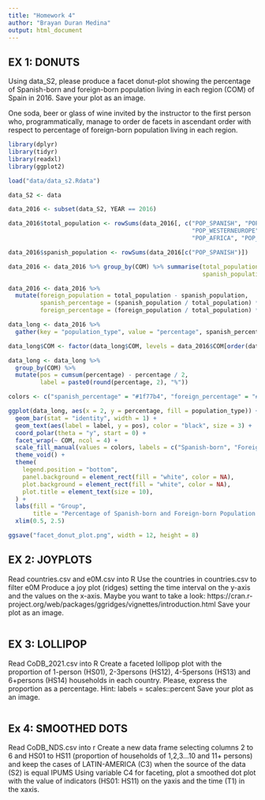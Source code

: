 ```yaml
---
title: "Homework 4"
author: "Brayan Duran Medina"
output: html_document
---
```


## EX 1: DONUTS ######
 Using data_S2, please produce a facet donut-plot showing the percentage of 
 Spanish-born and foreign-born population living in each region (COM) of Spain
 in 2016. 
 Save your plot as an image.

 One soda, beer or glass of wine invited by the instructor to the first
 person who, programmatically, manage to order de facets in ascendant order with
 respect to percentage of foreign-born population living in each region. 

```r

library(dplyr)
library(tidyr)
library(readxl)
library(ggplot2)

load("data/data_s2.Rdata")

data_S2 <- data

data_2016 <- subset(data_S2, YEAR == 2016)

data_2016$total_population <- rowSums(data_2016[, c("POP_SPANISH", "POP_LATINAMERICA", 
                                                    "POP_WESTERNEUROPE", "POP_EASTERNEUROPE", 
                                                    "POP_AFRICA", "POP_ASIA", "POP_OTHERS")])

data_2016$spanish_population <- rowSums(data_2016[c("POP_SPANISH")])

data_2016 <- data_2016 %>% group_by(COM) %>% summarise(total_population = sum(total_population),
                                                       spanish_population = sum(spanish_population))

data_2016 <- data_2016 %>%
  mutate(foreign_population = total_population - spanish_population,
         spanish_percentage = (spanish_population / total_population) * 100,
         foreign_percentage = (foreign_population / total_population) * 100)

data_long <- data_2016 %>%
  gather(key = "population_type", value = "percentage", spanish_percentage, foreign_percentage)

data_long$COM <- factor(data_long$COM, levels = data_2016$COM[order(data_2016$foreign_percentage)])

data_long <- data_long %>%
  group_by(COM) %>%
  mutate(pos = cumsum(percentage) - percentage / 2,
         label = paste0(round(percentage, 2), "%"))

colors <- c("spanish_percentage" = "#1f77b4", "foreign_percentage" = "#ff7f0e")

ggplot(data_long, aes(x = 2, y = percentage, fill = population_type)) +
  geom_bar(stat = "identity", width = 1) +
  geom_text(aes(label = label, y = pos), color = "black", size = 3) +
  coord_polar(theta = "y", start = 0) +
  facet_wrap(~ COM, ncol = 4) +
  scale_fill_manual(values = colors, labels = c("Spanish-born", "Foreign-born")) +
  theme_void() +
  theme(
    legend.position = "bottom",
    panel.background = element_rect(fill = "white", color = NA),
    plot.background = element_rect(fill = "white", color = NA),
    plot.title = element_text(size = 10),
  ) +
  labs(fill = "Group", 
       title = "Percentage of Spanish-born and Foreign-born Population by Region in Spain (2016)") +
  xlim(0.5, 2.5)

ggsave("facet_donut_plot.png", width = 12, height = 8)
```

## EX 2: JOYPLOTS ########
 Read countries.csv and e0M.csv into R
 Use the countries in countries.csv to filter e0M
 Produce a joy plot (ridges) setting the time interval on the y-axis and the 
 values on the x-axis. Maybe you want to take a look:
 https://cran.r-project.org/web/packages/ggridges/vignettes/introduction.html
 Save your plot as an image.

```r
```

## EX 3: LOLLIPOP #######
 Read CoDB_2021.csv into R
 Create a faceted lollipop plot with the proportion of 1-person (HS01), 2-3persons (HS12),
 4-5persons (HS13) and 6+persons (HS14) households in each country. 
 Please, express the proportion as a percentage. Hint: labels = scales::percent
 Save your plot as an image. 

```r
```

## Ex 4: SMOOTHED DOTS #####
 Read CoDB_NDS.csv into r
 Create a new data frame selecting columns 2 to 6 and HS01 to HS11 (proportion 
 of households of 1,2,3...10 and 11+ persons) and keep the cases of LATIN-AMERICA
(C3) when the source of the data (S2) is equal IPUMS
 Using variable C4 for faceting, plot a smoothed dot plot with the value of 
 indicators (HS01: HS11) on the yaxis and the time (T1) in the xaxis. 

```r
```